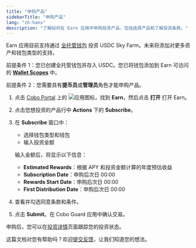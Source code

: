 ```yaml
---
title: "申购产品"
sidebarTitle: "申购产品"
lang: "zh-hans"
description: "了解如何在 Earn 应用中申购投资产品，包括选择产品和了解投资条款。"
---
```


<Info>Earn 应用目前支持通过 [全托管钱包](/cn/portal/custodial-wallets/introduction) 投资 USDC Sky Farm。未来将添加对更多资产和钱包类型的支持。</Info>

<Note>前提条件 1：您已创建全托管钱包并存入 USDC。您已将钱包添加到 Earn 可访问的 [**Wallet Scopes**](/cn/portal/portal-apps/app-settings) 中。</Note>

<Note>前提条件 2：您需要具有**提币员**或**管理员**角色才能申购产品。</Note>

1. 点击 [Cobo Portal](https://portal.cobo.com/login) 上的 <img src="/cn/images/common/icon_apps.svg" className="icon" alt="应用图标"/>，找到 **Earn**，然后点击 **打开** 打开 Earn。

2. 点击您想投资的产品行中 **Actions** 下的 **Subscribe**。

3. 在 **Subscribe** 窗口中：
   - 选择钱包类型和钱包
   - 输入投资金额
   
   输入金额后，将显示以下信息：
   - **Estimated Rewards**：根据 APY 和投资金额计算的年度预估收益
   - **Subscription Date**：申购后次日 00:00
   - **Rewards Start Date**：申购后次日 00:00
   - **First Distribution Date**：申购后次日 00:00

4. 查看并勾选同意条款和条件。

5. 点击 **Submit**。在 Cobo Guard 应用中确认交易。

申购后，您可以在[投资详情](/cn/apps/earn/view)页面跟踪您的投资状态。

<Tip>这篇文档对您有帮助吗？欢迎[提交反馈](https://forms.zohopublic.com/cobo/form/DocumentFeedbackForm/formperma/QvLOhxJv1_JMsJ-1dleZ8Itb_7rzN-LtgvsDdxosoVI?referrername=manuals)，让我们知道您的想法。</Tip>
